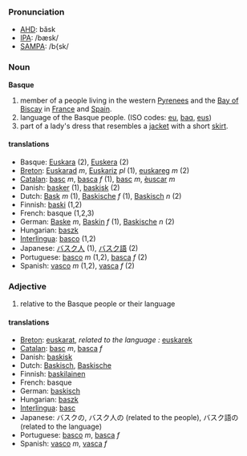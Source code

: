 ===Pronunciation===
*[[w:AHD|AHD]]: băsk
*[[w:IPA|IPA]]: /bæsk/
*[[w:SAMPA|SAMPA]]: /b{sk/

=== Noun ===

'''Basque'''

# member of a people living in the western [[Pyrenees]] and the [[Bay of Biscay]] in [[France]] and [[Spain]].
# language of the Basque people. (ISO codes: [[eu]], [[baq]], [[eus]])
# part of a lady's dress that resembles a [[jacket]] with a short [[skirt]].

==== translations ====
*Basque: [[Euskara]] (2), [[Euskera]] (2)
*[[Breton]]: [[Euskarad]] ''m'', [[Euskariz]] ''pl'' (1), [[euskareg]] ''m'' (2)
*[[Catalan]]: [[basc]] ''m'', [[basca]] ''f'' (1), [[basc]] ''m'', [[èuscar]] ''m''
*Danish: [[basker]] (1), [[baskisk]] (2)
*Dutch: [[Bask]] ''m'' (1), [[Baskische]] ''f'' (1), [[Baskisch]] ''n'' (2)
*Finnish: [[baski]] (1,2)
*French: basque (1,2,3)
*German: [[Baske]] ''m'', [[Baskin]] ''f'' (1), [[Baskische]] ''n'' (2)
*Hungarian: [[baszk]]
*[[Interlingua]]: [[basco]] (1,2)
*Japanese: [[バスク人]] (1), [[バスク語]] (2)
*Portuguese: [[basco]] ''m'' (1,2), [[basca]] ''f'' (2)
*Spanish: [[vasco]] ''m'' (1,2), [[vasca]] ''f'' (2)

=== Adjective ===
# relative to the Basque people or their language

==== translations ====
*[[Breton]]: [[euskarat]], ''related to the language :'' [[euskarek]]
*[[Catalan]]: [[basc]] ''m'', [[basca]] ''f''
*Danish: [[baskisk]]
*Dutch: [[Baskisch]], [[Baskische]]
*Finnish: [[baskilainen]]
*French: basque
*German: [[baskisch]]
*Hungarian: [[baszk]]
*[[Interlingua]]: [[basc]]
*Japanese: バスクの, バスク人の (related to the people), バスク語の (related to the language)
*Portuguese: [[basco]] ''m'', [[basca]] ''f''
*Spanish: [[vasco]] ''m'', [[vasca]] ''f''